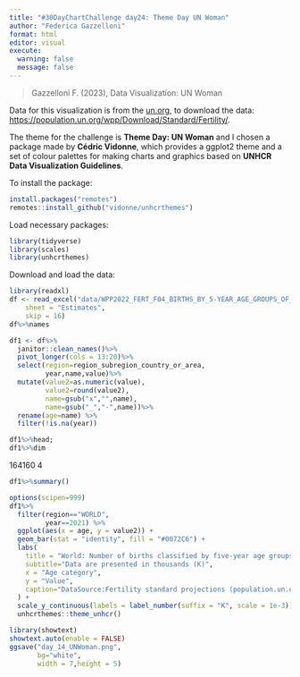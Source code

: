 ```yaml
---
title: "#30DayChartChallenge day24: Theme Day UN Woman"
author: "Federica Gazzelloni"
format: html
editor: visual
execute: 
  warning: false
  message: false
---
```


> Gazzelloni F. (2023), Data Visualization: UN Woman

Data for this visualization is from the [un.org](https://population.un.org/), to download the data: <https://population.un.org/wpp/Download/Standard/Fertility/>.

The theme for the challenge is **Theme Day: UN Woman** and I chosen a package made by **Cédric Vidonne**, which provides a ggplot2 theme and a set of colour palettes for making charts and graphics based on **UNHCR Data Visualization Guidelines**.

To install the package:

```r
install.packages("remotes")
remotes::install_github("vidonne/unhcrthemes")
```

Load necessary packages:

```r
library(tidyverse)
library(scales)
library(unhcrthemes)
```

Download and load the data:

```r
library(readxl)
df <- read_excel("data/WPP2022_FERT_F04_BIRTHS_BY_5-YEAR_AGE_GROUPS_OF_MOTHER.xlsx", 
    sheet = "Estimates", 
    skip = 16)
df%>%names
```

```r
df1 <- df%>%
  janitor::clean_names()%>%
  pivot_longer(cols = 13:20)%>%
  select(region=region_subregion_country_or_area,
         year,name,value)%>%
  mutate(value2=as.numeric(value),
         value2=round(value2),
         name=gsub("x","",name),
         name=gsub("_","-",name))%>%
  rename(age=name) %>%
  filter(!is.na(year))

df1%>%head;
df1%>%dim
```

164160 4

```r
df1%>%summary()
```

```r
options(scipen=999)
df1%>%
  filter(region=="WORLD",
         year==2021) %>%
  ggplot(aes(x = age, y = value2)) +
  geom_bar(stat = "identity", fill = "#0072C6") +
  labs(
    title = "World: Number of births classified by five-year age groups of mother",
    subtitle="Data are presented in thousands (K)",
    x = "Age category",
    y = "Value",
    caption="DataSource:Fertility standard projections (population.un.org)\n#30DayChartChallenge day24: Theme Day: UN Woman | DataViz: Federica Gazzelloni"
  ) +
  scale_y_continuous(labels = label_number(suffix = "K", scale = 1e-3))+
  unhcrthemes::theme_unhcr()
```

```r
library(showtext)
showtext.auto(enable = FALSE)
ggsave("day_14_UNWoman.png",
       bg="white",
       width = 7,height = 5)
```

